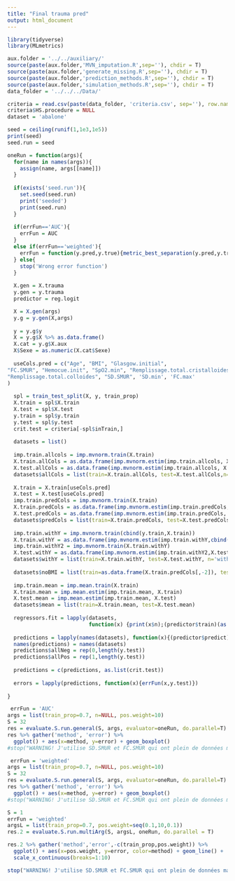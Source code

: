 ```yaml
---
title: "Final trauma pred"
output: html_document
---
```


```r
library(tidyverse)
library(MLmetrics)
```

```r
aux.folder = '../../auxiliary/'
source(paste(aux.folder,'MVN_imputation.R',sep=''), chdir = T)
source(paste(aux.folder,'generate_missing.R',sep=''), chdir = T)
source(paste(aux.folder,'prediction_methods.R',sep=''), chdir = T)
source(paste(aux.folder,'simulation_methods.R',sep=''), chdir = T)
data_folder = '../../../Data/'

criteria = read.csv(paste(data_folder, 'criteria.csv', sep=''), row.names=1)
criteria$HS.procedure = NULL
dataset = 'abalone'

seed = ceiling(runif(1,1e3,1e5))
print(seed)
seed.run = seed
``` 

```r
oneRun = function(args){
  for(name in names(args)){
    assign(name, args[[name]])
  }
  
  if(exists('seed.run')){
    set.seed(seed.run)
    print('seeded')
    print(seed.run)
  }
  
  if(errFun=='AUC'){
    errFun = AUC
  }
  else if(errFun=='weighted'){
    errFun = function(y.pred,y.true){metric_best_separation(y.pred,y.true, positive_weighting=pos.weight)$val}
  } else{
    stop('Wrong error function')
  }
  
  X.gen = X.trauma
  y.gen = y.trauma
  predictor = reg.logit

  X = X.gen(args)
  y.g = y.gen(X,args)
  
  y = y.g$y
  X = y.g$X %>% as.data.frame()
  X.cat = y.g$X.aux
  X$Sexe = as.numeric(X.cat$Sexe)
  
  useCols.pred = c("Age", "BMI", "Glasgow.initial", 
"FC.SMUR", "Hemocue.init", "SpO2.min", "Remplissage.total.cristalloides", 
"Remplissage.total.colloides", "SD.SMUR", 'SD.min', 'FC.max'
)
  
  spl = train_test_split(X, y, train_prop)
  X.train = spl$X.train
  X.test = spl$X.test
  y.train = spl$y.train
  y.test = spl$y.test
  crit.test = criteria[-spl$inTrain,]
  
  datasets = list()
  
  imp.train.allcols = imp.mvnorm.train(X.train)
  X.train.allCols = as.data.frame(imp.mvnorm.estim(imp.train.allcols, X.train))[useCols.pred]
  X.test.allCols = as.data.frame(imp.mvnorm.estim(imp.train.allcols, X.test))[useCols.pred]
  datasets$allCols = list(train=X.train.allCols, test=X.test.allCols,n='all')
  
  X.train = X.train[useCols.pred]
  X.test = X.test[useCols.pred]
  imp.train.predCols = imp.mvnorm.train(X.train)
  X.train.predCols = as.data.frame(imp.mvnorm.estim(imp.train.predCols, X.train))
  X.test.predCols = as.data.frame(imp.mvnorm.estim(imp.train.predCols, X.test))
  datasets$predCols = list(train=X.train.predCols, test=X.test.predCols,n='pred')
  
  imp.train.withY = imp.mvnorm.train(cbind(y.train,X.train))
  X.train.withY = as.data.frame(imp.mvnorm.estim(imp.train.withY,cbind(y.train,X.train))[,-1])
  imp.train.withY2 = imp.mvnorm.train(X.train.withY)
  X.test.withY = as.data.frame(imp.mvnorm.estim(imp.train.withY2,X.test))
  datasets$withY = list(train=X.train.withY, test=X.test.withY, n='withY')
  
  datasets$noBMI = list(train=as.data.frame(X.train.predCols[,-2]), test=as.data.frame(X.test.predCols[,-2]), n='noBMI')
  
  imp.train.mean = imp.mean.train(X.train)
  X.train.mean = imp.mean.estim(imp.train.mean, X.train)
  X.test.mean = imp.mean.estim(imp.train.mean, X.test)
  datasets$mean = list(train=X.train.mean, test=X.test.mean)
    
  regressors.fit = lapply(datasets,
                          function(x) {print(x$n);(predictor$train)(as.matrix(x$train), y.train)})
  
  predictions = lapply(names(datasets), function(x){(predictor$predict)(regressors.fit[[x]], as.matrix(datasets[[x]]$test))})
  names(predictions) = names(datasets)
  predictions$allNeg = rep(0,length(y.test))
  predictions$allPos = rep(1,length(y.test))
  
  predictions = c(predictions, as.list(crit.test))
  
  errors = lapply(predictions, function(x){errFun(x,y.test)})
  
}
```

```r
 errFun = 'AUC'
args = list(train_prop=0.7, n=NULL, pos.weight=10)
S = 32
res = evaluate.S.run.general(S, args, evaluator=oneRun, do.parallel=T) %>% as.data.frame()
res %>% gather('method', 'error') %>%
  ggplot() + aes(x=method, y=error) + geom_boxplot()
#stop("WARNING! J'utilise SD.SMUR et FC.SMUR qui ont plein de données manquantes -> mieux pour allCols")
```

```r
 errFun = 'weighted'
args = list(train_prop=0.7, n=NULL, pos.weight=10)
S = 32
res = evaluate.S.run.general(S, args, evaluator=oneRun, do.parallel=T) %>% as.data.frame()
res %>% gather('method', 'error') %>%
  ggplot() + aes(x=method, y=error) + geom_boxplot()
#stop("WARNING! J'utilise SD.SMUR et FC.SMUR qui ont plein de données manquantes -> mieux pour allCols")
```

```r
S = 1
errFun = 'weighted'
argsL = list(train_prop=0.7, pos.weight=seq(0.1,10,0.1))
res.2 = evaluate.S.run.multiArg(S, argsL, oneRun, do.parallel = T)
```

```r
res.2 %>% gather('method','error',-c(train_prop,pos.weight)) %>%
  ggplot() + aes(x=pos.weight, y=error, color=method) + geom_line() + 
  scale_x_continuous(breaks=1:10)

stop("WARNING! J'utilise SD.SMUR et FC.SMUR qui ont plein de données manquantes -> mieux pour allCols")

```


